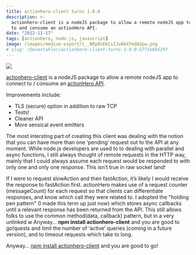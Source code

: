 ```yaml
---
title: actionhero-client turns 1.0.0
description: >-
  actionhero-client is a nodeJS package to allow a remote nodeJS app to connect
  to and consume an actionHero API.
date: "2012-11-17"
tags: [actionhero, node.js, javascript]
image: /images/medium-export/1__NDp0nEkCsIJw8kXYedA2pw.png
# slug: /@evantahler/actionhero-client-turns-1-0-0-5771e6b529f
---
```


![](/images/medium-export/1__NDp0nEkCsIJw8kXYedA2pw.png)

[actionhero-client](https://www.npmjs.com/package/actionhero-client) is a nodeJS package to allow a remote nodeJS app to connect to / consume an [actionHero API](http://actionherojs.com/).

Improvements include:

- TLS (secure) option in addition to raw TCP
- Tests!
- Cleaner API
- More sensical event emitters

The most intersting part of creating this client was dealing with the notion that you can have more than one ‘pending’ request out to the API at any moment. While node.js developers are used to to dealing with parallel and async functions, I still always thought of remote requests in the HTTP way, mainly that I could always assume each request would be responded to with only one and only one response. This isn’t true in raw socket land!

If I were to request slowAction and then fastAction, it’s likely I would receive the response to fastAction first. actionHero makes use of a request counter (messageCount) for each request so that clients can differentiate responses, and know which call they were related to. I adopted the "holding pen pattern" (I made this term up just now) which stores async callbacks until a relevant response has been returned from the API. This still allows folks to use the common method(data, callback) pattern, but in a very unlinked w Anyway… **npm install actionhero-client** and you are good to go!quests and limit the number of ‘active’ queries (coming in a future version), and to timeout requests which take to long.

Anyway… [npm install actionhero-client](https://npmjs.org/package/actionhero_client) and you are good to go!
